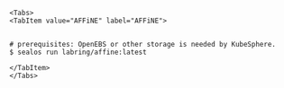 
```mdx-code-block
<Tabs>
<TabItem value="AFFiNE" label="AFFiNE">
```

```shell

# prerequisites: OpenEBS or other storage is needed by KubeSphere.
$ sealos run labring/affine:latest
```

```mdx-code-block
</TabItem>
</Tabs>
```
